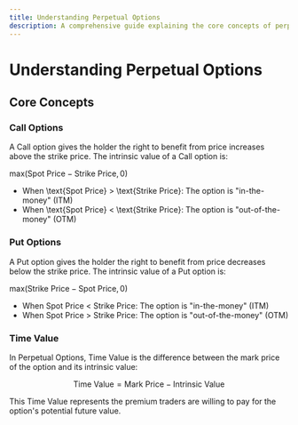 ```yaml
---
title: Understanding Perpetual Options
description: A comprehensive guide explaining the core concepts of perpetual options
---
```


# Understanding Perpetual Options

## Core Concepts

### Call Options

A Call option gives the holder the right to benefit from price increases above the strike price. The intrinsic value of a Call option is:

$\text{max}(\text{Spot Price} - \text{Strike Price}, 0)$

* When \text{Spot Price} > \text{Strike Price}: The option is "in-the-money" (ITM)
* When \text{Spot Price} < \text{Strike Price}: The option is "out-of-the-money" (OTM)

### Put Options

A Put option gives the holder the right to benefit from price decreases below the strike price. The intrinsic value of a Put option is:

$\text{max}(\text{Strike Price} - \text{Spot Price}, 0)$

* When Spot Price < Strike Price: The option is "in-the-money" (ITM)
* When Spot Price > Strike Price: The option is "out-of-the-money" (OTM)

### Time Value

In Perpetual Options, Time Value is the difference between the mark price of the option and its intrinsic value:

$$\text{Time Value} = \text{Mark Price} - \text{Intrinsic Value}$$

This Time Value represents the premium traders are willing to pay for the option's potential future value.
